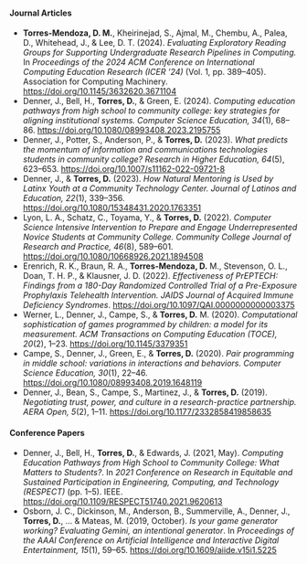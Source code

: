 
#### Journal Articles

-   **Torres-Mendoza, D. M.**, Kheirinejad, S., Ajmal, M., Chembu, A., Palea, D., Whitehead, J., & Lee, D. T. (2024). *Evaluating Exploratory Reading Groups for Supporting Undergraduate Research Pipelines in Computing.* In *Proceedings of the 2024 ACM Conference on International Computing Education Research (ICER '24)* (Vol. 1, pp. 389--405). Association for Computing Machinery. <https://doi.org/10.1145/3632620.3671104>
-   Denner, J., Bell, H., **Torres, D.**, & Green, E. (2024). *Computing education pathways from high school to community college: key strategies for aligning institutional systems.* *Computer Science Education, 34*(1), 68--86. <https://doi.org/10.1080/08993408.2023.2195755>\
-   Denner, J., Potter, S., Anderson, P., & **Torres, D.** (2023). *What predicts the momentum of information and communications technologies students in community college?* *Research in Higher Education, 64*(5), 623--653. <https://doi.org/10.1007/s11162-022-09721-8>\
-   Denner, J., & **Torres, D.** (2023). *How Natural Mentoring is Used by Latinx Youth at a Community Technology Center.* *Journal of Latinos and Education, 22*(1), 339--356. <https://doi.org/10.1080/15348431.2020.1763351>\
-   Lyon, L. A., Schatz, C., Toyama, Y., & **Torres, D.** (2022). *Computer Science Intensive Intervention to Prepare and Engage Underrepresented Novice Students at Community College.* *Community College Journal of Research and Practice, 46*(8), 589--601. <https://doi.org/10.1080/10668926.2021.1894508>\
-   Erenrich, R. K., Braun, R. A., **Torres-Mendoza, D.** M., Stevenson, O. L., Doan, T. H. P., & Klausner, J. D. (2022). *Effectiveness of PrEPTECH: Findings from a 180-Day Randomized Controlled Trial of a Pre-Exposure Prophylaxis Telehealth Intervention.* *JAIDS Journal of Acquired Immune Deficiency Syndromes*. <https://doi.org/10.1097/QAI.0000000000003375>\
-   Werner, L., Denner, J., Campe, S., & **Torres, D.** M. (2020). *Computational sophistication of games programmed by children: a model for its measurement.* *ACM Transactions on Computing Education (TOCE), 20*(2), 1--23. <https://doi.org/10.1145/3379351>\
-   Campe, S., Denner, J., Green, E., & **Torres, D.** (2020). *Pair programming in middle school: variations in interactions and behaviors.* *Computer Science Education, 30*(1), 22--46. <https://doi.org/10.1080/08993408.2019.1648119>\
-   Denner, J., Bean, S., Campe, S., Martinez, J., & **Torres, D.** (2019). *Negotiating trust, power, and culture in a research-practice partnership.* *AERA Open, 5*(2), 1--11. <https://doi.org/10.1177/2332858419858635>

#### Conference Papers

-   Denner, J., Bell, H., **Torres, D.**, & Edwards, J. (2021, May). *Computing Education Pathways from High School to Community College: What Matters to Students?*. In *2021 Conference on Research in Equitable and Sustained Participation in Engineering, Computing, and Technology (RESPECT)* (pp. 1--5). IEEE. <https://doi.org/10.1109/RESPECT51740.2021.9620613>\
-   Osborn, J. C., Dickinson, M., Anderson, B., Summerville, A., Denner, J., **Torres, D.**, ... & Mateas, M. (2019, October). *Is your game generator working? Evaluating Gemini, an intentional generator*. In *Proceedings of the AAAI Conference on Artificial Intelligence and Interactive Digital Entertainment, 15*(1), 59--65. <https://doi.org/10.1609/aiide.v15i1.5225>
